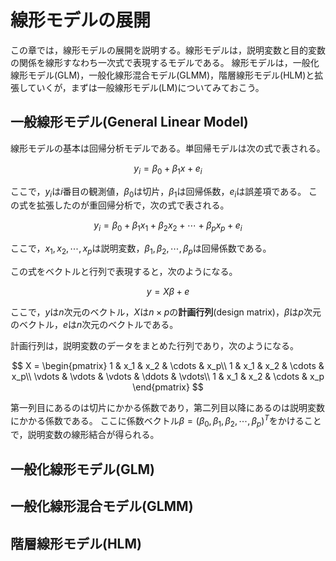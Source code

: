 # 線形モデルの展開

この章では，線形モデルの展開を説明する。線形モデルは，説明変数と目的変数の関係を線形すなわち一次式で表現するモデルである。
線形モデルは，一般化線形モデル(GLM)，一般化線形混合モデル(GLMM)，階層線形モデル(HLM)と拡張していくが，まずは一般線形モデル(LM)についてみておこう。

## 一般線形モデル(General Linear Model)

線形モデルの基本は回帰分析モデルである。単回帰モデルは次の式で表される。

$$
y_i = \beta_0 + \beta_1 x + e_i
$$

ここで，$y_i$は$i$番目の観測値，$\beta_0$は切片，$\beta_1$は回帰係数，$e_i$は誤差項である。
この式を拡張したのが重回帰分析で，次の式で表される。

$$
y_i = \beta_0 + \beta_1 x_1 + \beta_2 x_2 + \cdots + \beta_p x_p + e_i
$$

ここで，$x_1, x_2, \cdots, x_p$は説明変数，$\beta_1, \beta_2, \cdots, \beta_p$は回帰係数である。

この式をベクトルと行列で表現すると，次のようになる。

$$
y = X\beta + e
$$

ここで，$y$は$n$次元のベクトル，$X$は$n \times p$の**計画行列**(design matrix)，$\beta$は$p$次元のベクトル，$e$は$n$次元のベクトルである。

計画行列は，説明変数のデータをまとめた行列であり，次のようになる。

$$
X = \begin{pmatrix}
1 & x_1 & x_2 & \cdots & x_p\\
1 & x_1 & x_2 & \cdots & x_p\\
\vdots & \vdots & \vdots & \ddots & \vdots\\
1 & x_1 & x_2 & \cdots & x_p
\end{pmatrix}
$$

第一列目にあるのは切片にかかる係数であり，第二列目以降にあるのは説明変数にかかる係数である。
ここに係数ベクトル$\beta= (\beta_0, \beta_1, \beta_2, \cdots, \beta_p)^T$をかけることで，説明変数の線形結合が得られる。


## 一般化線形モデル(GLM)
## 一般化線形混合モデル(GLMM)
## 階層線形モデル(HLM)


